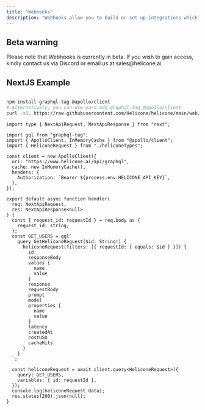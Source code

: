 ```yaml
---
title: "Webhooks"
description: "Webhooks allow you to build or set up integrations which subscribe to certain events on Helicone.ai. When one of those events is triggered, we'll send a HTTP POST payload to the webhook's configured URL. Webhooks can be used to update an external issue tracker, trigger CI builds, update a backup mirror, or even deploy to your production server."
---
```


## Beta warning

<Warning>
  Please note that Webhooks is currently in beta. If you wish to gain access,
  kindly contact us via Discord or email us at sales@helicone.ai
</Warning>

## NextJS Example

```bash

npm install graphql-tag @apollo/client
# Alternatively, you can use yarn add graphql-tag @apollo/client
curl -sSL https://raw.githubusercontent.com/Helicone/helicone/main/web/lib/api/graphql/schema/types/graphql.tsx > heliconeTypes.tsx
```

```tsx
import type { NextApiRequest, NextApiResponse } from "next";

import gql from "graphql-tag";
import { ApolloClient, InMemoryCache } from "@apollo/client";
import { HeliconeRequest } from "./heliconeTypes";

const client = new ApolloClient({
  uri: "https://www.helicone.ai/api/graphql",
  cache: new InMemoryCache(),
  headers: {
    Authorization: `Bearer ${process.env.HELICONE_API_KEY}`,
  },
});

export default async function handler(
  req: NextApiRequest,
  res: NextApiResponse<null>
) {
  const { request_id: requestId } = req.body as {
    request_id: string;
  };
  const GET_USERS = gql`
    query GetHeliconeRequest($id: String!) {
      heliconeRequest(filters: [{ requestId: { equals: $id } }]) {
        id
        responseBody
        values {
          name
          value
        }
        response
        requestBody
        prompt
        model
        properties {
          name
          value
        }
        latency
        createdAt
        costUSD
        cacheHits
      }
    }
  `;

  const heliconeRequest = await client.query<HeliconeRequest>({
    query: GET_USERS,
    variables: { id: requestId },
  });
  console.log(heliconeRequest.data);
  res.status(200).json(null);
}
```
